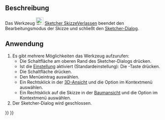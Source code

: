 <languages/>

{{Docnav/de
|[[Sketcher_MirrorSketch/de|SkizzeSpiegeln]]
|[[Sketcher_ViewSketch/de|SkizzeAnzeigen]]
|[[Sketcher_Workbench|Sketcher]]
|IconL=Sketcher_MirrorSketch.svg
|IconR=Sketcher_ViewSketch.svg
|IconC=Workbench_Sketcher.svg
}}

{{GuiCommand/de
|Name=Sketcher LeaveSketch
|Name/de=Sketcher Skizze verlassen
|MenuLocation=Sketch → SkizzeVerlassen
|Workbenches=[[Sketcher_Workbench/de|Sketcher]]
|SeeAlso=[[Sketcher_EditSketch/de|Sketcher SkizzeBearbeiten]]
}}

<span id="Description"></span>
==Beschreibung==

Das Werkzeug [[Image:Sketcher_LeaveSketch.svg|24px]] [[Sketcher_LeaveSketch/de|Sketcher SkizzeVerlassen]] beendet den Bearbeitungsmodus der Skizze und schließt den [[Sketcher_Dialog/de|Sketcher-Dialog]].

<span id="Usage"></span>
==Anwendung==

# Es gibt mehrere Möglichkeiten das Werkzeug aufzurufen:
#* Die Schaltfläche {{Button| Schließen}} am oberen Rand des Sketcher-Dialogs drücken.
#* Ist die [[Sketcher_Preferences/de#Allgemein|Einstellung]] {{MenuCommand|Mit Esc den Bearbeitungsmodus einer Skizze verlassen}} aktiviert (Standardeinstellung): Die {{KEY|Esc}}-Taste drücken.
#* Die Schaltfläche {{Button|[[Image:Sketcher_LeaveSketch.svg|16px]] [[Sketcher_LeaveSketch/de|Skizze verlassen]]}} drücken.
#* Den Menüeintrag {{MenuCommand|Skizze → [[Image:Sketcher_LeaveSketch.svg|16px]] Skizze verlassen}} auswählen.
#* Ein Rechtsklick in der [[3D_view/de|3D-Ansicht]] und die Option {{MenuCommand|[[Image:Sketcher_LeaveSketch.svg|16px]] Skizze verlassen}} im Kontextmenü auswählen.
#* Ein Rechtsklick auf die Skizze in der [[Tree_view/de|Baumansicht]] und die Option {{MenuCommand|Bearbeitung beenden}} im Kontextmenü auswählen.
# Der Sketcher-Dialog wird geschlossen.


{{Docnav/de
|[[Sketcher_MirrorSketch/de|SkizzeSpiegeln]]
|[[Sketcher_ViewSketch/de|SkizzeAnzeigen]]
|[[Sketcher_Workbench|Sketcher]]
|IconL=Sketcher_MirrorSketch.svg
|IconR=Sketcher_ViewSketch.svg
|IconC=Workbench_Sketcher.svg
}}

{{Sketcher_Tools_navi{{#translation:}}}}
{{Userdocnavi{{#translation:}}}}